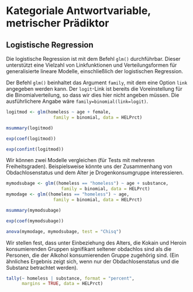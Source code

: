 # Kategoriale Antwortvariable, metrischer Prädiktor

## Logistische Regression
\index{Logistische Regression}
Die logistische Regression ist mit dem Befehl `glm()` durchführbar. Dieser unterstützt eine Vielzahl von Linkfunktionen und Verteilungsformen für generalisierte lineare Modelle, einschließlich der logistischen Regression.

:::{.hinweis data-latex="{hinweis}"}
Der Befehl `glm()` beinhaltet das Argument `family`, mit dem eine Option `link` angegeben werden kann.  Der `logit`-Link ist bereits die Voreinstellung für die Binomialverteilung, so dass wir dies hier nicht angeben müssen. Die ausführlichere Angabe wäre `family=binomial(link=logit)`.
:::

```r
logitmod <- glm(homeless ~ age + female, 
                  family = binomial, data = HELPrct)

msummary(logitmod)

exp(coef(logitmod))

exp(confint(logitmod))
```
\index{family Option}
\index{msummary()}
\index{exp()}
\index{coef()}
\index{confint()}
\index{glm()}

Wir können zwei Modelle vergleichen (für Tests mit mehreren Freiheitsgraden). Beispielsweise könnte uns der Zusammenhang von Obdachlosenstatus und dem Alter je Drogenkonsumgruppe interessieren.

```r
mymodsubage <- glm((homeless == "homeless") ~ age + substance, 
                     family = binomial, data = HELPrct)
mymodage <- glm((homeless == "homeless") ~ age, 
                  family = binomial, data = HELPrct)

msummary(mymodsubage)

exp(coef(mymodsubage))

anova(mymodage, mymodsubage, test = "Chisq")
```

\index{anova()}

Wir stellen fest, dass unter Einbeziehung des Alters, die Kokain und Heroin konsumierenden Gruppen signifikant seltener obdachlos sind als die Personen, die der Alkohol konsumierenden Gruppe zugehörig sind.
(Ein ähnliches Ergebnis zeigt sich, wenn nur der Obdachlosenstatus und die Substanz betrachtet werden).

```r
tally(~ homeless | substance, format = "percent", 
      margins = TRUE, data = HELPrct)
```
\index{format Option}
\index{margins Option}